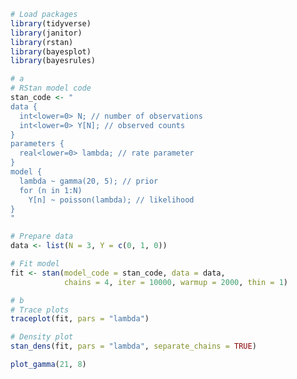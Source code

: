 ```r
# Load packages
library(tidyverse)
library(janitor)
library(rstan)
library(bayesplot)
library(bayesrules)
```

```r
# a
# RStan model code
stan_code <- "
data {
  int<lower=0> N; // number of observations
  int<lower=0> Y[N]; // observed counts
}
parameters {
  real<lower=0> lambda; // rate parameter
}
model {
  lambda ~ gamma(20, 5); // prior
  for (n in 1:N)
    Y[n] ~ poisson(lambda); // likelihood
}
"

# Prepare data
data <- list(N = 3, Y = c(0, 1, 0))

# Fit model
fit <- stan(model_code = stan_code, data = data, 
            chains = 4, iter = 10000, warmup = 2000, thin = 1)

```


```r
# b 
# Trace plots
traceplot(fit, pars = "lambda")

# Density plot
stan_dens(fit, pars = "lambda", separate_chains = TRUE)

plot_gamma(21, 8)
```

